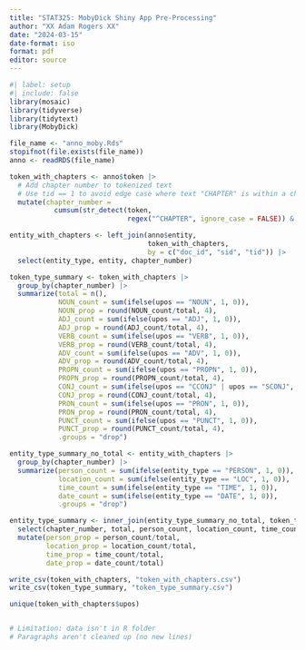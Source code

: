 ```yaml
---
title: "STAT325: MobyDick Shiny App Pre-Processing"
author: "XX Adam Rogers XX"
date: "2024-03-15"
date-format: iso
format: pdf
editor: source
---
```

  
```r
#| label: setup
#| include: false
library(mosaic)
library(tidyverse)
library(tidytext)
library(MobyDick)
```

```r
file_name <- "anno_moby.Rds"
stopifnot(file.exists(file_name))
anno <- readRDS(file_name)
```

```r
token_with_chapters <- anno$token |>
  # Add chapter number to tokenized text
  # Use tid == 1 to avoid edge case where text "CHAPTER" is within a chapter
  mutate(chapter_number = 
           cumsum(str_detect(token, 
                             regex("^CHAPTER", ignore_case = FALSE)) & tid == 1))

entity_with_chapters <- left_join(anno$entity, 
                                  token_with_chapters, 
                                  by = c("doc_id", "sid", "tid")) |>
  select(entity_type, entity, chapter_number)
```


```r
token_type_summary <- token_with_chapters |>
  group_by(chapter_number) |>
  summarize(total = n(),
            NOUN_count = sum(ifelse(upos == "NOUN", 1, 0)),
            NOUN_prop = round(NOUN_count/total, 4),
            ADJ_count = sum(ifelse(upos == "ADJ", 1, 0)),
            ADJ_prop = round(ADJ_count/total, 4),
            VERB_count = sum(ifelse(upos == "VERB", 1, 0)),
            VERB_prop = round(VERB_count/total, 4),
            ADV_count = sum(ifelse(upos == "ADV", 1, 0)),
            ADV_prop = round(ADV_count/total, 4),
            PROPN_count = sum(ifelse(upos == "PROPN", 1, 0)),
            PROPN_prop = round(PROPN_count/total, 4),
            CONJ_count = sum(ifelse(upos == "CCONJ" | upos == "SCONJ", 1, 0)),
            CONJ_prop = round(CONJ_count/total, 4),
            PRON_count = sum(ifelse(upos == "PRON", 1, 0)),
            PRON_prop = round(PRON_count/total, 4),
            PUNCT_count = sum(ifelse(upos == "PUNCT", 1, 0)),
            PUNCT_prop = round(PUNCT_count/total, 4),
            .groups = "drop")

entity_type_summary_no_total <- entity_with_chapters |>
  group_by(chapter_number) |>
  summarize(person_count = sum(ifelse(entity_type == "PERSON", 1, 0)),
            location_count = sum(ifelse(entity_type == "LOC", 1, 0)),
            time_count = sum(ifelse(entity_type == "TIME", 1, 0)),
            date_count = sum(ifelse(entity_type == "DATE", 1, 0)),
            .groups = "drop")

entity_type_summary <- inner_join(entity_type_summary_no_total, token_type_summary, by = "chapter_number") |>
  select(chapter_number, total, person_count, location_count, time_count, date_count) |>
  mutate(person_prop = person_count/total,
         location_prop = location_count/total,
         time_prop = time_count/total,
         date_prop = date_count/total)

write_csv(token_with_chapters, "token_with_chapters.csv")
write_csv(token_type_summary, "token_type_summary.csv")
```


```r
unique(token_with_chapters$upos)


# Limitation: data isn't in R folder
# Paragraphs aren't cleaned up (no new lines)

```
